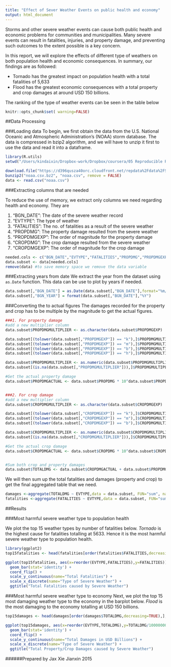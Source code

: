 ```yaml
---
title: "Effect of Sever Weather Events on public health and economy"
output: html_document
---
```


Storms and other severe weather events can cause both public health and economic problems for communities and municipalities. Many severe events can result in fatalities, injuries, and property damage, and preventing such outcomes to the extent possible is a key concern.

In this report, we will explore the effects of different type of weathers on both population health and economic consequences. In summary, our findings are as followed:

* Tornado has the greatest impact on population health with a total fatalities of 5,633
* Flood has the greatest economic consequences with a total property and crop damages at around USD 150 billions.

The ranking of the type of weather events can be seen in the table below


```r
knitr::opts_chunk$set( warning=FALSE)
```
##Data Processing

###Loading data
To begin, we first obtain the data from the U.S. National Oceanic and Atmospheric Administration's (NOAA) storm database. The data is compressed in bzip2 algorithm, and we will have to unzip it first to use the data and read it into a dataframe.

```r
library(R.utils)
setwd("/Users/kindaixin/Dropbox-work/Dropbox/coursera/05 Reproducible Research/PA2")
```

```r
download.file("https://d396qusza40orc.cloudfront.net/repdata%2Fdata%2FStormData.csv.bz2",destfile="noaa.csv.bz2",method="curl")
bunzip2("noaa.csv.bz2", "noaa.csv", remove = FALSE)
data <- read.csv("noaa.csv")
```

###Extracting columns that are needed

To reduce the use of memory, we extract only columns we need regarding health and economy. They are

1. "BGN_DATE": The date of the severe weather record
2. "EVTYPE": The type of weather
3. "FATALITIES": The no. of fatalities as a result of the severe weather
4. "PROPDMG": The property damage resulted from the severe weather
5. "PROPDMGEXP": The order of magnitude for the property damage
6. "CROPDMG": The crop damage resulted from the severe weather
6. "CROPDMGEXP": The order of magnitude for the crop damage

```r
needed.cols <- c("BGN_DATE","EVTYPE","FATALITIES","PROPDMG","PROPDMGEXP","CROPDMG","CROPDMGEXP")
data.subset <- data[needed.cols]
remove(data) #to save memory space we remove the data variable
```

###Extracting years from date
We extract the year from the dataset using `as.Date` function. This data can be use to plot by years if needed.
```r
data.subset[,"BGN_DATE"] = as.Date(data.subset[,"BGN_DATE"],format="%m/%d/%Y %H:%M:%S")
data.subset[,"BGN_YEAR"] = format(data.subset[,"BGN_DATE"],"%Y")
```

###Converting the to actual figures 
The damages recorded for the property and crop has to be multiple by the magnitude to get the actual figures.
```r

###1. For property damage
#add a new multiplier column
data.subset$PROPDMGMULTIPLIER <- as.character(data.subset$PROPDMGEXP)

data.subset[(tolower(data.subset[,"PROPDMGEXP"]) == "k"),]$PROPDMGMULTIPLIER <- "3"
data.subset[(tolower(data.subset[,"PROPDMGEXP"]) == "m"),]$PROPDMGMULTIPLIER <- "6"
data.subset[(tolower(data.subset[,"PROPDMGEXP"]) == "b"),]$PROPDMGMULTIPLIER <- "9"
data.subset[(tolower(data.subset[,"PROPDMGEXP"]) == "h"),]$PROPDMGMULTIPLIER <- "2"

data.subset$PROPDMGMULTIPLIER <- as.numeric(data.subset$PROPDMGMULTIPLIER)
data.subset[(is.na(data.subset[,"PROPDMGMULTIPLIER"])),]$PROPDMGMULTIPLIER <- 0

#Get the actual property damage
data.subset$PROPDMGACTUAL <- data.subset$PROPDMG * 10^data.subset$PROPDMGMULTIPLIER


###2. For crop damage
#add a new multiplier column
data.subset$CROPDMGMULTIPLIER <- as.character(data.subset$CROPDMGEXP)

data.subset[(tolower(data.subset[,"CROPDMGEXP"]) == "k"),]$CROPDMGMULTIPLIER <- "3"
data.subset[(tolower(data.subset[,"CROPDMGEXP"]) == "m"),]$CROPDMGMULTIPLIER <- "6"
data.subset[(tolower(data.subset[,"CROPDMGEXP"]) == "b"),]$CROPDMGMULTIPLIER <- "9"

data.subset$CROPDMGMULTIPLIER <- as.numeric(data.subset$CROPDMGMULTIPLIER)
data.subset[(is.na(data.subset[,"CROPDMGMULTIPLIER"])),]$CROPDMGMULTIPLIER <- 0

#Get the actual crop damage
data.subset$CROPDMGACTUAL <- data.subset$CROPDMG * 10^data.subset$CROPDMGMULTIPLIER


#Sum both crop and property damages
data.subset$TOTALDMG <- data.subset$CROPDMGACTUAL + data.subset$PROPDMGACTUAL

```

We will then sum up the total fatalities and damages (property and crop) to get the final aggregated table that we need.

```r
damages <-aggregate(TOTALDMG ~ EVTYPE,data = data.subset, FUN="sum", na.rm=TRUE)
fatalities <-aggregate(FATALITIES ~ EVTYPE,data = data.subset, FUN="sum", na.rm=TRUE)
```


##Results

###Most harmful severe weather type to population health

We plot the top 15 weather types by number of fatalities below. *Tornado* is the highest cause for fatalities totalling at 5633. Hence it is the most harmful severe weather type to population health.

```r
library(ggplot2)
top15fatalities <- head(fatalities[order(fatalities$FATALITIES,decreasing=TRUE),],n=15)

ggplot(top15fatalities, aes(x=reorder(EVTYPE,FATALITIES),y=FATALITIES)) +
  geom_bar(stat='identity') +
  coord_flip() + 
  scale_y_continuous(name="Total Fatalities") +
  scale_x_discrete(name="Type of Severe Weather") +
  ggtitle("Total Fatalities caused by Severe Weather")

```


###Most harmful severe weather type to economy
Next, we plot the top 15 most damaging weather type to the economy in the barplot below. *Flood* is the most damaging to the economy totalling at USD 150 billions.

```r

top15damages <- head(damages[order(damages$TOTALDMG,decreasing=TRUE),],n=15)

ggplot(top15damages, aes(x=reorder(EVTYPE,TOTALDMG),y=TOTALDMG/1000000000)) +
  geom_bar(stat='identity') +
  coord_flip() + 
  scale_y_continuous(name="Total Damages in USD Billions") +
  scale_x_discrete(name="Type of Severe Weather") +
  ggtitle("Total Property/Crop Damages caused by Severe Weather")

```


######Prepared by Jax Xie Jianxin 2015

